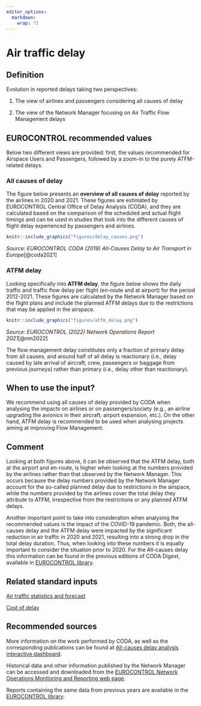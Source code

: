```yaml
---
editor_options: 
  markdown: 
    wrap: 72
---
```


# Air traffic delay

## Definition

Evolution in reported delays taking two perspectives:

1.  The view of airlines and passengers considering all causes of delay

2.  The view of the Network Manager focusing on Air Traffic Flow
    Management delays

## EUROCONTROL recommended values

Below two different views are provided: first, the values recommended
for Airspace Users and Passengers, followed by a zoom-in to the purely
ATFM-related delays.

### All causes of delay

The figure below presents an **overview of all causes of delay**
reported by the airlines in 2020 and 2021. These figures are estimated
by EUROCONTROL Central Office of Delay Analysis (CODA), and they are
calculated based on the comparison of the scheduled and actual flight
timings and can be used in studies that look into the different causes
of flight delay experienced by passengers and airlines.

```r
knitr::include_graphics("figures/delay_causes.png")
```

*Source: EUROCONTROL CODA (2019) All-Causes Delay to Air Transport in
Europe*[@coda2021]

### ATFM delay

Looking specifically into **ATFM delay**, the figure below shows the
daily traffic and traffic flow delay per flight (en-route and at
airport) for the period 2012-2021. These figures are calculated by the
Network Manager based on the flight plans and include the planned ATFM
delays due to the restrictions that may be applied in the airspace.

```r
knitr::include_graphics("figures/atfm_delay.png")
```

*Source: EUROCONTROL (2022) Network Operations Report 2021*[@nm2022]

The flow management delay constitutes only a fraction of primary delay
from all causes, and around half of all delay is reactionary (i.e.,
delay caused by late arrival of aircraft, crew, passengers or baggage
from previous journeys) rather than primary (i.e., delay other than
reactionary).

## When to use the input?

We recommend using all causes of delay provided by CODA when analysing
the impacts on airlines or on passengers/society (e.g., an airline
upgrading the avionics in their aircraft; airport expansion, etc.). On
the other hand, ATFM delay is recommended to be used when analysing
projects aiming at improving Flow Management.

## Comment

Looking at both figures above, it can be observed that the ATFM delay,
both at the airport and en-route, is higher when looking at the numbers
provided by the airlines rather than that observed by the Network
Manager. This occurs because the delay numbers provided by the Network
Manager account for the so-called planned delay due to restrictions in
the airspace, while the numbers provided by the airlines cover the total
delay they attribute to ATFM, irrespective from the restrictions or any
planned ATFM delays.

Another important point to take into consideration
when analysing the recommended values is the impact of the COVID-19
pandemic. Both, the all-causes delay and the ATFM delay were impacted by
the significant reduction in air traffic in 2020 and 2021, resulting
into a strong drop in the total delay duration. Thus, when looking into
these numbers it is equally important to consider the situation prior to
2020. For the All-causes delay this information can be found in the
previous editions of CODA Digest, available in [EUROCONTROL
library](https://www.eurocontrol.int/library/search?f%5B0%5D=product%3A805&f%5B1%5D=product%3A805).

## Related standard inputs

[Air traffic statistics and
forecast](#air-traffic-statistics-and-forecasts)

[Cost of delay](#cost_of_delay)

## Recommended sources

More information on the work performed by CODA, as well as the corresponding publications can be found at [All-causes delay analysis interactive dashboard](https://www.eurocontrol.int/dashboard/all-causes-delay-analysis-interactive-dashboard).

Historical data and other information published by the Network Manager can be accessed and downloaded from the [EUROCONTROL Network Operations Monitoring and Reporting web page](https://www.eurocontrol.int/network-performance).

Reports containing the same data from previous years are available in the [EUROCONTROL library](https://www.eurocontrol.int/library).

